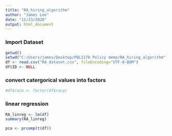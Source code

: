 ```yaml
---
title: "RA_hiring_algorithm"
author: "James Lee"
date: "11/23/2020"
output: html_document
---
```


### Import Dataset
```r
getwd()
setwd("C:/Users/james/Desktop/POLI170 Policy memo/RA_hiring_algorithm")
df <- read.csv("RA_dataset.csv", fileEncoding="UTF-8-BOM")
df$ID <- NULL


```

### convert catergorical values into factors
```r
#df$race <- factor(df$race)

```

### linear regression
```r
RA_linreg <- lm(df)
summary(RA_linreg)

pca <- prcomp(t(df))
```


